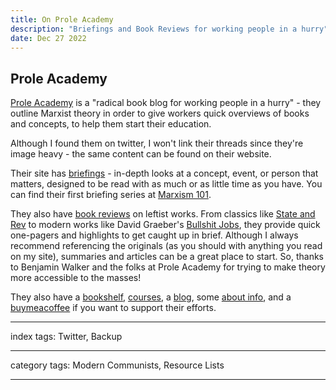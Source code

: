 ```yaml
---
title: On Prole Academy
description: "Briefings and Book Reviews for working people in a hurry"
date: Dec 27 2022
---
```


## Prole Academy

[Prole Academy](https://www.proleacademy.com/) is a "radical book blog for working people in a hurry" - they outline Marxist theory in order to give workers quick overviews of books and concepts, to help them start their education.

Although I found them on twitter, I won't link their threads since they're image heavy - the same content can be found on their website.

Their site has [briefings](https://www.proleacademy.com/reviews/series/briefings/)  - in-depth looks at a concept, event, or person that matters, designed to be read with as much or as little time as you have. You can find their first briefing series at [Marxism 101](https://www.proleacademy.com/reviews/series/marxism-101/).

They also have [book reviews](https://www.proleacademy.com/latest-posts/review/) on leftist works. From classics like [State and Rev](https://www.proleacademy.com/review/the-state-and-revolution-vladimir-lenin/) to modern works like David Graeber's [Bullshit Jobs](https://www.proleacademy.com/review/bullshit-jobs-david-graeber/), they provide quick one-pagers and highlights to get caught up in brief. Although I always recommend referencing the originals (as you should with anything you read on my site), summaries and articles can be a great place to start. So, thanks to Benjamin Walker and the folks at Prole Academy for trying to make theory more accessible to the masses!

They also have a [bookshelf](https://www.proleacademy.com/bookshelf/), [courses](https://www.proleacademy.com/course-listing/), a [blog](https://www.proleacademy.com/blog/), some [about info](https://www.proleacademy.com/about-us/), and a [buymeacoffee](https://www.buymeacoffee.com/ProleAcademy) if you want to support their efforts.

---

index tags: Twitter, Backup

---

category tags: Modern Communists, Resource Lists

---
